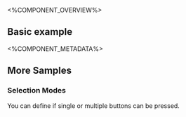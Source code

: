
<%COMPONENT_OVERVIEW%>

## Basic example
<Basic />

<%COMPONENT_METADATA%>

## More Samples

### Selection Modes
You can define if single or multiple buttons can be pressed.

<SelectionModes />